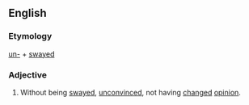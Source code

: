 ==English==

===Etymology===
[[un-]] + [[swayed]]

===Adjective===
{{en-adj}}

#Without being [[swayed]], [[unconvinced]], not having [[changed]] [[opinion]].